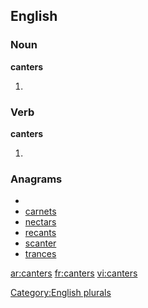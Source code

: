 
==English==

===Noun===
'''canters'''

# {{plural of |[[canter]]}}

===Verb===
'''canters'''

# {{third-person singular of|[[canter]]}}

===Anagrams===
* {{alphagram|acenrst}}
* [[carnets#English|carnets]]
* [[nectars#English|nectars]]
* [[recants#English|recants]]
* [[scanter#English|scanter]]
* [[trances#English|trances]]


[[Category:English plurals]]

[[ar:canters]]
[[fr:canters]]
[[vi:canters]]